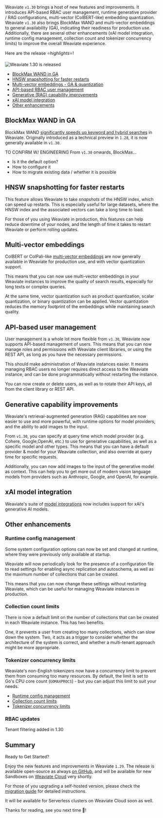 Weaviate `v1.30` brings a host of new features and improvements. It introduces API-based RBAC user management, runtime generative provider / RAG configurations, multi-vector (ColBERT-like) embedding quantization. Weaviate `v1.30` also brings BlockMax WAND and multi-vector embeddings to general availability (GA), indicating their readiness for production use. Additionally, there are several other enhancements (xAI model integration, runtime config management, collection count and tokenizer concurrency limits) to improve the overall Weaviate experience.

Here are the release ⭐️*highlights*⭐️!

![Weaviate 1.30 is released](./img/hero.png)

- [BlockMax WAND in GA](#blockmax-wand-in-ga)
- [HNSW snapshotting for faster restarts](#hnsw-snapshotting-for-faster-restarts)
- [Multi-vector embeddings - GA & quantization](#multi-vector-embeddings)
- [API-based RBAC user management](#api-based-rbac-user-management)
- [Generative (RAG) capability improvements](#generative-capability-improvements)
- [xAI model integration](#xai-model-integration)
- [Other enhancements](#other-enhancements)

## BlockMax WAND in GA

BlockMax WAND [significantly speeds up keyword and hybrid searches](/developers/weaviate/concepts/indexing.md#blockmax-wand-algorithm) in Weaviate. Originally introduced as a technical preview in `1.28`, it is now generally available in `v1.30`.

TO CONFIRM W/ ENGINEERING
From `v1.30` onwards, BlockMax...
- Is it the default option?
- How to configure it
- How to migrate existing data / whether it is possible

## HNSW snapshotting for faster restarts

This feature allows Weaviate to take *snapshots* of the HNSW index, which can speed up restarts. This is especially useful for large datasets, where the HNSW index and the associated vectors can take a long time to load.

For those of you using Weaviate in production, this features can help reduce downtime of your nodes, and the length of time it takes to restart Weaviate or perform rolling updates.

## Multi-vector embeddings

ColBERT or ColPali-like [multi-vector embeddings](/developers/weaviate/tutorials/multi-vector-embeddings.md) are now generally available in Weaviate for production use, and with vector quantization support.

This means that you can now use multi-vector embeddings in your Weaviate instances to improve the quality of search results, especially for long texts or complex queries.

At the same time, vector quantization such as product quantization, scalar quantization, or binary quantization can be applied. Vector quantization reduces the memory footprint of the embeddings while maintaining search quality.

## API-based user management

User management is a whole lot more flexible from `v1.30`, Weaviate now supports API-based management of users. This means that you can now manage roles and permissions with Weaviate client libraries, or using the REST API, as long as you have the necessary permissions.

This should make administration of Weaviate instances easier. It means managing RBAC users no longer requires direct access to the Weaviate instance, and can be done programmatically without restarting the instance.

You can now create or delete users, as well as to rotate their API keys, all from the client library or REST API.

## Generative capability improvements

Weaviate's retrieval-augmented generation (RAG) capabilities are now easier to use and more powerful, with runtime options for model providers, and the ability to add images to the input.

From `v1.30`, you can specify at query time which model provider (e.g. Cohere, Google,OpenAI, etc.) to use for generative capabilities, as well as a specific model and other types. This means that you can have a default provider & model for your Weaviate collection, and also override at query time for specific requests.

Additionally, you can now add images to the input of the generative model as context. This can help you to get more out of modern vision language models from providers such as Anthropic, Google, and OpenAI, for example.

## xAI model integration

Weaviate's suite of [model integrations](/developers/weaviate/model-providers/) now includes support for xAI's generative AI models.

## Other enhancements

### Runtime config management

Some system configuration options can now be set and changed at runtime, where they were previously only available at startup.

Weaviate will now periodically look for the presence of a configuration file to read settings for enabling async replication and autoschema, as well as the maximum number of collections that can be created.

This means that you can now change these settings without restarting Weaviate, which can be useful for managing Weaviate instances in production.

### Collection count limits

There is now a default limit on the number of collections that can be created in each Weaviate instance. This has two benefits.

One, it prevents a user from creating too many collections, which can slow down the system. Two, it acts as a trigger to consider whether the architecture of the system is correct, and whether a multi-tenant approach might be more appropriate.

### Tokenizer concurrency limits

Weaviate's non-English tokenizers now have a concurrency limit to prevent them from consuming too many resources. By default, the limit is set to Go's CPU core count (`GOMAXPROCS`) - but you can adjust this limit to suit your needs.

- [Runtime config management](#runtime-config-management)
- [Collection count limits](#collection-count-limits)
- [Tokenizer concurrency limits](#tokenizer-concurrency-limits)

### RBAC updates

Tenant filtering added in 1.30

## Summary

Ready to Get Started?

Enjoy the new features and improvements in Weaviate `1.29`. The release is available open-source as always [on GitHub](https://github.com/weaviate/weaviate/releases/tag/v1.28.0), and will be available for new Sandboxes on [Weaviate Cloud](https://console.weaviate.cloud/) very shortly.

For those of you upgrading a self-hosted version, please check the [migration guide](/developers/weaviate/more-resources/migration#general-upgrade-instructions) for detailed instructions.

It will be available for Serverless clusters on Weaviate Cloud soon as well.

Thanks for reading, see you next time 👋!
